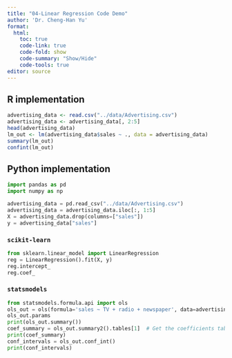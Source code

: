 ```yaml
---
title: "04-Linear Regression Code Demo"
author: 'Dr. Cheng-Han Yu'
format: 
  html:
    toc: true
    code-link: true
    code-fold: show
    code-summary: "Show/Hide"
    code-tools: true
editor: source
---
```


## R implementation

```r
advertising_data <- read.csv("../data/Advertising.csv")
advertising_data <- advertising_data[, 2:5]
head(advertising_data)
lm_out <- lm(advertising_data$sales ~ ., data = advertising_data)
summary(lm_out)
confint(lm_out)
```

## Python implementation

```python
import pandas as pd
import numpy as np
```

```python
advertising_data = pd.read_csv("../data/Advertising.csv")
advertising_data = advertising_data.iloc[:, 1:5]
X = advertising_data.drop(columns=["sales"])
y = advertising_data["sales"]
```

### `scikit-learn`

```python
from sklearn.linear_model import LinearRegression
reg = LinearRegression().fit(X, y)
reg.intercept_
reg.coef_
```

### `statsmodels`

```python
from statsmodels.formula.api import ols
ols_out = ols(formula='sales ~ TV + radio + newspaper', data=advertising_data).fit()
ols_out.params
print(ols_out.summary())
coef_summary = ols_out.summary2().tables[1]  # Get the coefficients table
print(coef_summary)
conf_intervals = ols_out.conf_int()
print(conf_intervals)
```

<!-- https://stackoverflow.com/questions/22388498/statsmodels-linear-regression-patsy-formula-to-include-all-predictors-in-model -->
